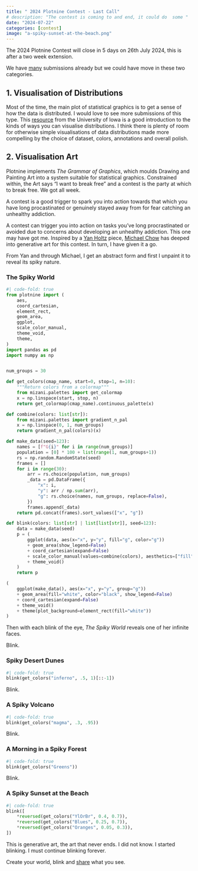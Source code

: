 ```yaml
---
title: " 2024 Plotnine Contest - Last Call"
# description: "The contest is coming to and end, it could do  some "
date: "2024-07-22"
categories: [contest]
image: "a-spiky-sunset-at-the-beach.png"
---
```


The 2024 Plotnine Contest will close in 5 days on 26th July 2024, this is after a two week extension.

We have [many](https://github.com/has2k1/plotnine/discussions/categories/2024-plotnine-contest?discussions_q=category:%222024+Plotnine+Contest%22+sort:date_created) submissions already but we could have move in these two categories.

## 1. Visualisation of Distributions

Most of the time, the main plot of statistical graphics is to get a sense of how the data is distributed. I would love to see more submissions of this type. This [resource](https://homepage.divms.uiowa.edu/~luke/classes/STAT4580/dists.html) from the University of Iowa is a good introduction to the kinds of ways you can visualise distributions. I think there is plenty of room for otherwise simple visualisations of data distributions made more compelling by the choice of dataset, colors, annotations and overall polish.

## 2. Visualisation Art

Plotnine implements _The Grammar of Graphics_, which moulds Drawing and Painting Art into a system suitable for statistical graphics. Constrained within, the Art says "I want to break free" and a contest is the party at which to break free. We got all week.

A contest is a good trigger to spark you into action towards that which you have long procastinated or genuinely stayed away from for fear catching an unhealthy addiction.

A contest can trigger you into action on tasks you've long procrastinated or avoided due to concerns about developing an unhealthy addiction. This one may have got me. Inspired by a [Yan Holtz](https://r-graph-gallery.com/137-spring-shapes-data-art.html) piece, [Michael Chow](https://mchow.com/posts/plotnine-art) has deeped into generative art for this contest. In turn, I have given it a go.

From Yan and through Michael, I get an abstract form and first I unpaint it to reveal its spiky nature.

###  The Spiky World

```python
#| code-fold: true
from plotnine import (
    aes,
    coord_cartesian,
    element_rect,
    geom_area,
    ggplot,
    scale_color_manual,
    theme_void,
    theme,
)
import pandas as pd
import numpy as np


num_groups = 30

def get_colors(cmap_name, start=0, stop=1, n=10):
    """Return colors from a colormap"""
    from mizani.palettes import get_colormap
    x = np.linspace(start, stop, n)
    return get_colormap(cmap_name).continuous_palette(x)

def combine(colors: list[str]):
    from mizani.palettes import gradient_n_pal
    x = np.linspace(0, 1, num_groups)
    return gradient_n_pal(colors)(x)

def make_data(seed=123):
    names = [f"G{i}" for i in range(num_groups)]
    population = [0] * 100 + list(range(1, num_groups+1))
    rs = np.random.RandomState(seed)
    frames = []
    for i in range(30):
        arr = rs.choice(population, num_groups)
        _data = pd.DataFrame({
            "x": i,
            "y": arr / np.sum(arr),
            "g": rs.choice(names, num_groups, replace=False),
        })
        frames.append(_data)
    return pd.concat(frames).sort_values(["x", "g"])

def blink(colors: list[str] | list[list[str]], seed=123):
    data = make_data(seed)
    p = (
        ggplot(data, aes(x="x", y="y", fill="g", color="g"))
        + geom_area(show_legend=False)
        + coord_cartesian(expand=False)
        + scale_color_manual(values=combine(colors), aesthetics=["fill", "color"])
        + theme_void()
    )
    return p

(
    ggplot(make_data(), aes(x="x", y="y", group="g"))
    + geom_area(fill="white", color="black", show_legend=False)
    + coord_cartesian(expand=False)
    + theme_void()
    + theme(plot_background=element_rect(fill="white"))
)
```

Then with each blink of the eye, _The Spiky World_ reveals one of her infinite faces.

Blink.

### Spiky Desert Dunes

```python
#| code-fold: true
blink(get_colors("inferno", .5, 1)[::-1])
```

Blink.

### A Spiky Volcano

```python
#| code-fold: true
blink(get_colors("magma", .3, .95))
```

Blink.

### A Morning in a Spiky Forest
```python
#| code-fold: true
blink(get_colors("Greens"))
```

Blink.

### A Spiky Sunset at the Beach

```python
#| code-fold: true
blink([
    *reversed(get_colors("YlOrBr", 0.4, 0.7)),
    *reversed(get_colors("Blues", 0.25, 0.7)),
    *reversed(get_colors("Oranges", 0.05, 0.3)),
])
```

This is generative art, the art that never ends. I did not know. I started blinking. I must continue blinking forever.

Create your world, blink and [share](https://github.com/has2k1/plotnine/discussions/788) what you see.
